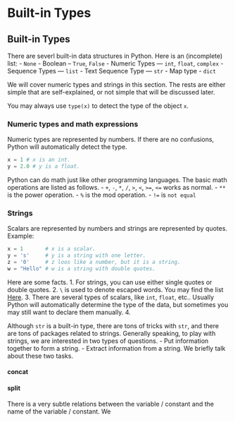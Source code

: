 
# Built-in Types
## Built-in Types

There are severl built-in data structures in Python. Here is an (incomplete) list:
- `None`
- Boolean -- `True`, `False`
- Numeric Types — `int`, `float`, `complex`
- Sequence Types — `list`
- Text Sequence Type — `str`
- Map type - `dict`

We will cover numeric types and strings in this section. The rests are either simple that are self-explained, or not simple that will be discussed later.


You may always use `type(x)` to detect the type of the object `x`.

### Numeric types and math expressions
Numeric types are represented by numbers. If there are no confusions, Python will automatically detect the type. 
```python
x = 1 # x is an int.
y = 2.0 # y is a float.
```
Python can do math just like other programming languages. The basic math operations are listed as follows.
- `+`, `-`, `*`, `/`, `>`, `<`, `>=`, `<=` works as normal.
- `**` is the power operation.
- `%` is the mod operation.
- `!=` is `not equal`

### Strings
Scalars are represented by numbers and strings are represented by quotes. Example:
```python
x = 1       # x is a scalar.
y = 's'     # y is a string with one letter.
z = '0'     # z loos like a number, but it is a string.
w = "Hello" # w is a string with double quotes.
```
Here are some facts.
1. For strings, you can use either single quotes or double quotes.
2. `\` is used to denote escaped words. You may find the list [Here](https://www.w3schools.com/python/gloss_python_escape_characters.asp). 
3. There are several types of scalars, like `int`, `float`, etc.. Usually Python will automatically determine the type of the data, but sometimes you may still want to declare them manually.
4. 

Although `str` is a built-in type, there are tons of tricks with `str`, and there are tons of packages related to strings. Generally speaking, to play with strings, we are interested in two types of questions.
- Put information together to form a string.
- Extract information from a string.
We briefly talk about these two tasks.

#### concat

#### split


There is a very subtle relations between the variable / constant and the name of the variable / constant. We 
